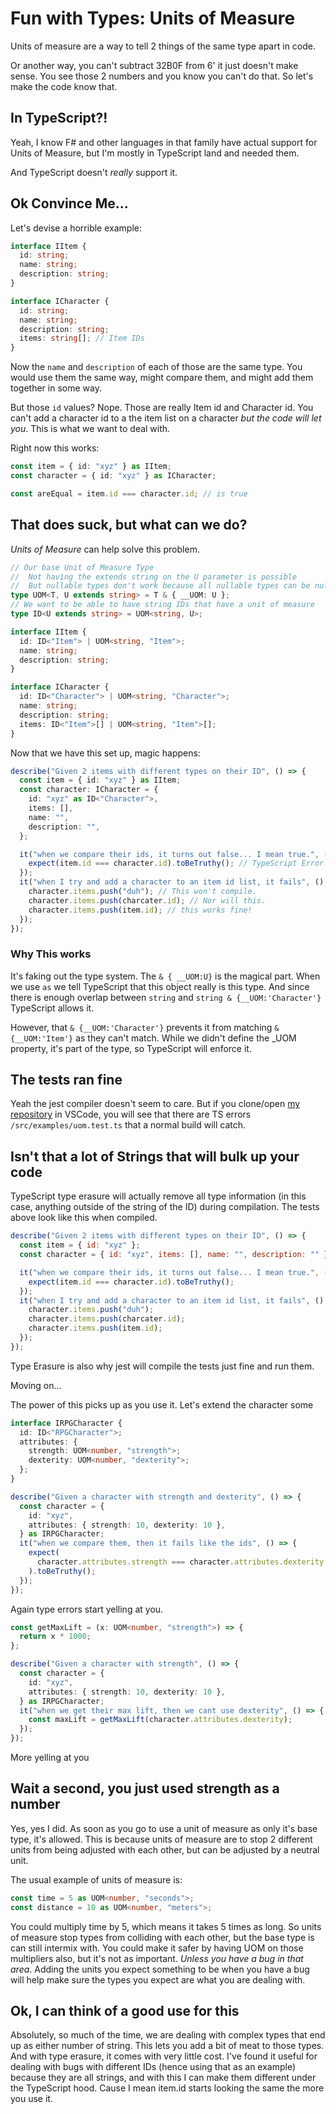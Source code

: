 # Fun with Types: Units of Measure

Units of measure are a way to tell 2 things of the same type apart in code.

Or another way, you can't subtract 32B0F from 6' it just doesn't make sense. You see those 2 numbers and you know you can't do that. So let's make the code know that.

## In TypeScript?!

Yeah, I know F# and other languages in that family have actual support for Units of Measure, but I'm mostly in TypeScript land and needed them.

And TypeScript doesn't _really_ support it.

## Ok Convince Me...

Let's devise a horrible example:

```typescript
interface IItem {
  id: string;
  name: string;
  description: string;
}

interface ICharacter {
  id: string;
  name: string;
  description: string;
  items: string[]; // Item IDs
}
```

Now the `name` and `description` of each of those are the same type. You would use them the same way, might compare them, and might add them together in some way.

But those `id` values? Nope. Those are really Item id and Character id. You can't add a character id to a the item list on a character _but the code will let you_. This is what we want to deal with.

Right now this works:

```typescript
const item = { id: "xyz" } as IItem;
const character = { id: "xyz" } as ICharacter;

const areEqual = item.id === character.id; // is true
```

## That does suck, but what can we do?

_Units of Measure_ can help solve this problem.

```typescript
// Our base Unit of Measure Type
//  Not having the extends string on the U parameter is possible
//  But nullable types don't work because all nullable types can be null.
type UOM<T, U extends string> = T & { __UOM: U };
// We want to be able to have string IDs that have a unit of measure
type ID<U extends string> = UOM<string, U>;

interface IItem {
  id: ID<"Item"> | UOM<string, "Item">;
  name: string;
  description: string;
}

interface ICharacter {
  id: ID<"Character"> | UOM<string, "Character">;
  name: string;
  description: string;
  items: ID<"Item">[] | UOM<string, "Item">[];
}
```

Now that we have this set up, magic happens:

```typescript
describe("Given 2 items with different types on their ID", () => {
  const item = { id: "xyz" } as IItem;
  const character: ICharacter = {
    id: "xyz" as ID<"Character">,
    items: [],
    name: "",
    description: "",
  };

  it("when we compare their ids, it turns out false... I mean true.", () => {
    expect(item.id === character.id).toBeTruthy(); // TypeScript Error!
  });
  it("when I try and add a character to an item id list, it fails", () => {
    character.items.push("duh"); // This won't compile.
    character.items.push(charcater.id); // Nor will this.
    character.items.push(item.id); // this works fine!
  });
});
```

### Why This works

It's faking out the type system. The `& { __UOM:U}` is the magical part. When we use `as` we tell TypeScript that this object really is this type. And since there is enough overlap between `string` and `string & {__UOM:'Character'}` TypeScript allows it.

However, that `& {__UOM:'Character'}` prevents it from matching `& {__UOM:'Item'}` as they can't match. While we didn't define the \_UOM property, it's part of the type, so TypeScript will enforce it.

## The tests ran fine

Yeah the jest compiler doesn't seem to care. But if you clone/open [my repository](https://github.com/Rangoric/rangoric.github.io) in VSCode, you will see that there are TS errors `/src/examples/uom.test.ts` that a normal build will catch.

## Isn't that a lot of Strings that will bulk up your code

TypeScript type erasure will actually remove all type information (in this case, anything outside of the string of the ID) during compilation. The tests above look like this when compiled.

```javascript
describe("Given 2 items with different types on their ID", () => {
  const item = { id: "xyz" };
  const character = { id: "xyz", items: [], name: "", description: "" };

  it("when we compare their ids, it turns out false... I mean true.", () => {
    expect(item.id === character.id).toBeTruthy();
  });
  it("when I try and add a character to an item id list, it fails", () => {
    character.items.push("duh");
    character.items.push(charcater.id);
    character.items.push(item.id);
  });
});
```

Type Erasure is also why jest will compile the tests just fine and run them.

Moving on...

The power of this picks up as you use it. Let's extend the character some

```typescript
interface IRPGCharacter {
  id: ID<"RPGCharacter">;
  attributes: {
    strength: UOM<number, "strength">;
    dexterity: UOM<number, "dexterity">;
  };
}

describe("Given a character with strength and dexterity", () => {
  const character = {
    id: "xyz",
    attributes: { strength: 10, dexterity: 10 },
  } as IRPGCharacter;
  it("when we compare them, then it fails like the ids", () => {
    expect(
      character.attributes.strength === character.attributes.dexterity
    ).toBeTruthy();
  });
});
```

Again type errors start yelling at you.

```typescript
const getMaxLift = (x: UOM<number, "strength">) => {
  return x * 1000;
};

describe("Given a character with strength", () => {
  const character = {
    id: "xyz",
    attributes: { strength: 10, dexterity: 10 },
  } as IRPGCharacter;
  it("when we get their max lift, then we cant use dexterity", () => {
    const maxLift = getMaxLift(character.attributes.dexterity);
  });
});
```

More yelling at you

## Wait a second, you just used strength as a number

Yes, yes I did. As soon as you go to use a unit of measure as only it's base type, it's allowed. This is because units of measure are to stop 2 different units from being adjusted with each other, but can be adjusted by a neutral unit.

The usual example of units of measure is:

```typescript
const time = 5 as UOM<number, "seconds">;
const distance = 10 as UOM<number, "meters">;
```

You could multiply time by 5, which means it takes 5 times as long. So units of measure stop types from colliding with each other, but the base type is can still intermix with. You could make it safer by having UOM on those multipliers also, but it's not as important. _Unless you have a bug in that area_. Adding the units you expect something to be when you have a bug will help make sure the types you expect are what you are dealing with.

## Ok, I can think of a good use for this

Absolutely, so much of the time, we are dealing with complex types that end up as either number of string. This lets you add a bit of meat to those types. And with type erasure, it comes with very little cost. I've found it useful for dealing with bugs with different IDs (hence using that as an example) because they are all strings, and with this I can make them different under the TypeScript hood. Cause I mean item.id starts looking the same the more you use it.
